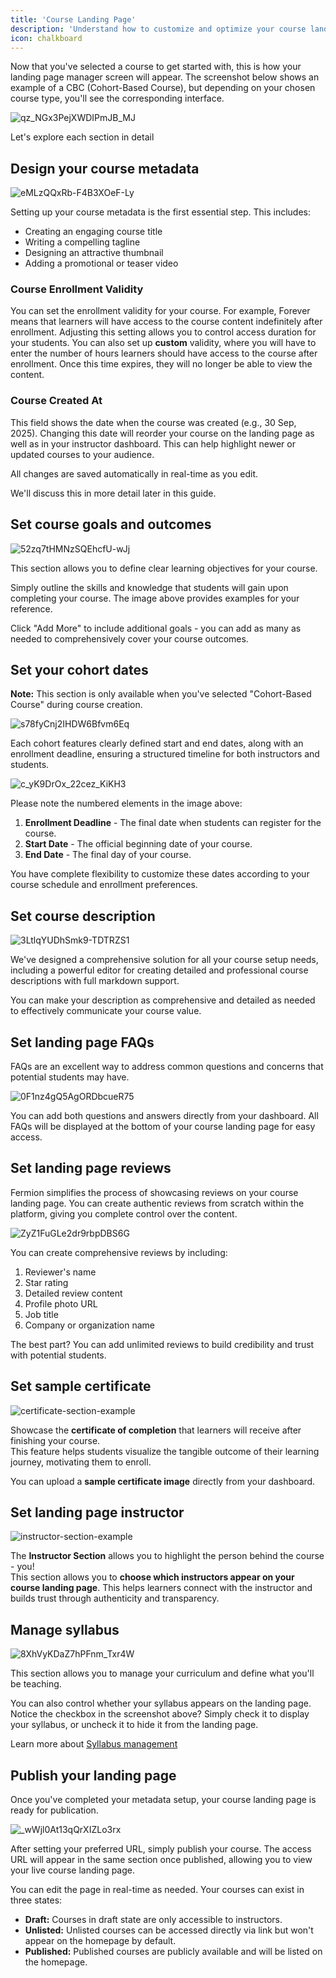 ```yaml
---
title: 'Course Landing Page'
description: 'Understand how to customize and optimize your course landing page to attract learners and provide key course information.'
icon: chalkboard
---
```


Now that you've selected a course to get started with, this is how your landing page manager screen will appear. The screenshot below shows an example of a CBC (Cohort-Based Course), but depending on your chosen course type, you'll see the corresponding interface.

![qz_NGx3PejXWDIPmJB_MJ](https://creator-assets.codedamn.com/fermion-instructor/01-08-2024/instructor_66467ae8ada1f52e23942268/qz_NGx3PejXWDIPmJB_MJ)

Let's explore each section in detail

## Design your course metadata

![eMLzQQxRb-F4B3XOeF-Ly](https://67d6ad5ef66ee0901532fd2f.storage.fermion.app/public-uncached/object-store-public-files/uploads/22-10-2025/chrome_MOmik8kH6n.mdcixz.png)

Setting up your course metadata is the first essential step. This includes:

-   Creating an engaging course title
-   Writing a compelling tagline
-   Designing an attractive thumbnail
-   Adding a promotional or teaser video 

### Course Enrollment Validity

You can set the enrollment validity for your course. For example, Forever means that learners will have access to the course content indefinitely after enrollment. Adjusting this setting allows you to control access duration for your students. You can also set up **custom** validity, where you will have to enter the number of hours learners should have access to the course after enrollment. Once this time expires, they will no longer be able to view the content.

### Course Created At

This field shows the date when the course was created (e.g., 30 Sep, 2025). Changing this date will reorder your course on the landing page as well as in your instructor dashboard. This can help highlight newer or updated courses to your audience.

All changes are saved automatically in real-time as you edit.

We'll discuss this in more detail later in this guide.

## Set course goals and outcomes

![52zq7tHMNzSQEhcfU-wJj](https://creator-assets.codedamn.com/fermion-instructor/01-08-2024/instructor_66467ae8ada1f52e23942268/52zq7tHMNzSQEhcfU-wJj)

This section allows you to define clear learning objectives for your course.

Simply outline the skills and knowledge that students will gain upon completing your course. The image above provides examples for your reference.

Click "Add More" to include additional goals - you can add as many as needed to comprehensively cover your course outcomes.

## Set your cohort dates

**Note:** This section is only available when you've selected "Cohort-Based Course" during course creation.

![s78fyCnj2IHDW6Bfvm6Eq](https://creator-assets.codedamn.com/fermion-instructor/01-08-2024/instructor_66467ae8ada1f52e23942268/s78fyCnj2IHDW6Bfvm6Eq)

Each cohort features clearly defined start and end dates, along with an enrollment deadline, ensuring a structured timeline for both instructors and students.

![c_yK9DrOx_22cez_KiKH3](https://creator-assets.codedamn.com/fermion-instructor/01-08-2024/instructor_66467ae8ada1f52e23942268/c_yK9DrOx_22cez_KiKH3)

Please note the numbered elements in the image above:

1. **Enrollment Deadline** - The final date when students can register for the course.
2. **Start Date** - The official beginning date of your course.
3. **End Date** - The final day of your course.

You have complete flexibility to customize these dates according to your course schedule and enrollment preferences.

## Set course description

![3LtlqYUDhSmk9-TDTRZS1](https://creator-assets.codedamn.com/fermion-instructor/01-08-2024/instructor_66467ae8ada1f52e23942268/3LtlqYUDhSmk9-TDTRZS1)

We've designed a comprehensive solution for all your course setup needs, including a powerful editor for creating detailed and professional course descriptions with full markdown support.

You can make your description as comprehensive and detailed as needed to effectively communicate your course value.

## Set landing page FAQs

FAQs are an excellent way to address common questions and concerns that potential students may have.

![0F1nz4gQ5AgORDbcueR75](https://creator-assets.codedamn.com/fermion-instructor/01-08-2024/instructor_66467ae8ada1f52e23942268/0F1nz4gQ5AgORDbcueR75)

You can add both questions and answers directly from your dashboard. All FAQs will be displayed at the bottom of your course landing page for easy access.

## Set landing page reviews

Fermion simplifies the process of showcasing reviews on your course landing page. You can create authentic reviews from scratch within the platform, giving you complete control over the content.

![ZyZ1FuGLe2dr9rbpDBS6G](https://creator-assets.codedamn.com/fermion-instructor/01-08-2024/instructor_66467ae8ada1f52e23942268/ZyZ1FuGLe2dr9rbpDBS6G)

You can create comprehensive reviews by including:

1. Reviewer's name
2. Star rating
3. Detailed review content
4. Profile photo URL
5. Job title
6. Company or organization name

The best part? You can add unlimited reviews to build credibility and trust with potential students.

## Set sample certificate

![certificate-section-example](https://67d6ad5ef66ee0901532fd2f.storage.fermion.app/public-uncached/object-store-public-files/uploads/15-10-2025/chrome_zRAq7i9j9c.mqfppv.png)

Showcase the **certificate of completion** that learners will receive after finishing your course.  
This feature helps students visualize the tangible outcome of their learning journey, motivating them to enroll.

You can upload a **sample certificate image** directly from your dashboard.  



## Set landing page instructor

![instructor-section-example](https://67d6ad5ef66ee0901532fd2f.storage.fermion.app/public-uncached/object-store-public-files/uploads/15-10-2025/chrome_9H0yYQ84d2.vijskv.png)

The **Instructor Section** allows you to highlight the person behind the course - you!  
This section allows you to **choose which instructors appear on your course landing page**. This helps learners connect with the instructor and builds trust through authenticity and transparency.


## Manage syllabus

![8XhVyKDaZ7hPFnm_Txr4W](https://creator-assets.codedamn.com/fermion-instructor/01-08-2024/instructor_66467ae8ada1f52e23942268/8XhVyKDaZ7hPFnm_Txr4W)

This section allows you to manage your curriculum and define what you'll be teaching.

You can also control whether your syllabus appears on the landing page. Notice the checkbox in the screenshot above? Simply check it to display your syllabus, or uncheck it to hide it from the landing page.

Learn more about [Syllabus management](/setting-up-course/syllabus)

## Publish your landing page

Once you've completed your metadata setup, your course landing page is ready for publication.

![_wWjl0At13qQrXIZLo3rx](https://creator-assets.codedamn.com/fermion-instructor/01-08-2024/instructor_66467ae8ada1f52e23942268/_wWjl0At13qQrXIZLo3rx)

After setting your preferred URL, simply publish your course. The access URL will appear in the same section once published, allowing you to view your live course landing page.

You can edit the page in real-time as needed. Your courses can exist in three states:

-   **Draft:** Courses in draft state are only accessible to instructors.
-   **Unlisted:** Unlisted courses can be accessed directly via link but won't appear on the homepage by default.
-   **Published:** Published courses are publicly available and will be listed on the homepage.
